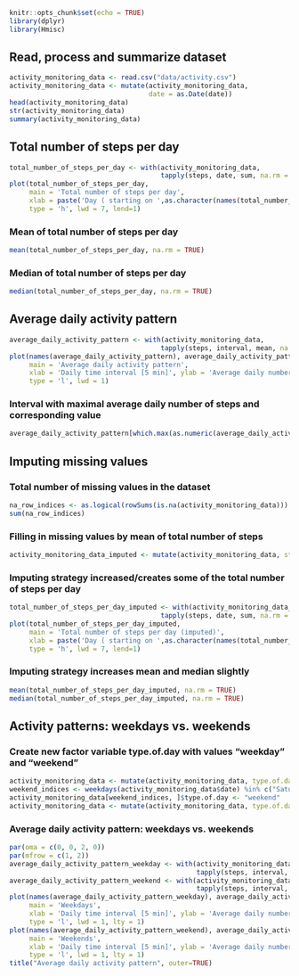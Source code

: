 ```r
knitr::opts_chunk$set(echo = TRUE)
library(dplyr)
library(Hmisc)
```

## Read, process and summarize dataset

```r
activity_monitoring_data <- read.csv("data/activity.csv")
activity_monitoring_data <- mutate(activity_monitoring_data, 
                                   date = as.Date(date))
head(activity_monitoring_data)
str(activity_monitoring_data)
summary(activity_monitoring_data)
```

## Total number of steps per day

```r
total_number_of_steps_per_day <- with(activity_monitoring_data, 
                                      tapply(steps, date, sum, na.rm = TRUE))
plot(total_number_of_steps_per_day, 
     main = 'Total number of steps per day', 
     xlab = paste('Day ( starting on ',as.character(names(total_number_of_steps_per_day)[1]),')'), ylab = 'Number of steps', 
     type = 'h', lwd = 7, lend=1)
```

### Mean of total number of steps per day

```r
mean(total_number_of_steps_per_day, na.rm = TRUE)
```

### Median of total number of steps per day

```r
median(total_number_of_steps_per_day, na.rm = TRUE)
```

## Average daily activity pattern

```r
average_daily_activity_pattern <- with(activity_monitoring_data, 
                                      tapply(steps, interval, mean, na.rm = TRUE))
plot(names(average_daily_activity_pattern), average_daily_activity_pattern, 
     main = 'Average daily activity pattern', 
     xlab = 'Daily time interval [5 min]', ylab = 'Average daily number of steps', 
     type = 'l', lwd = 1)
```

### Interval with maximal average daily number of steps and corresponding value

```r
average_daily_activity_pattern[which.max(as.numeric(average_daily_activity_pattern))]
```

## Imputing missing values

### Total number of missing values in the dataset

```r
na_row_indices <- as.logical(rowSums(is.na(activity_monitoring_data)))
sum(na_row_indices)
```

### Filling in missing values by mean of total number of steps

```r
activity_monitoring_data_imputed <- mutate(activity_monitoring_data, steps = impute(steps, mean))
```

### Imputing strategy increased/creates some of the total number of steps per day

```r
total_number_of_steps_per_day_imputed <- with(activity_monitoring_data_imputed, 
                                      tapply(steps, date, sum, na.rm = TRUE))
plot(total_number_of_steps_per_day_imputed, 
     main = 'Total number of steps per day (imputed)', 
     xlab = paste('Day ( starting on ',as.character(names(total_number_of_steps_per_day_imputed)[1]),')'), ylab = 'Number of steps', 
     type = 'h', lwd = 7, lend=1)
```

### Imputing strategy increases mean and median slightly

```r
mean(total_number_of_steps_per_day_imputed, na.rm = TRUE)
median(total_number_of_steps_per_day_imputed, na.rm = TRUE)
```

## Activity patterns: weekdays vs. weekends

### Create new factor variable type.of.day with values "weekday" and "weekend"

```r
activity_monitoring_data <- mutate(activity_monitoring_data, type.of.day = "weekday")
weekend_indices <- weekdays(activity_monitoring_data$date) %in% c("Saturday", "Sunday")
activity_monitoring_data[weekend_indices, ]$type.of.day <- "weekend"
activity_monitoring_data <- mutate(activity_monitoring_data, type.of.day = as.factor(type.of.day))
```

### Average daily activity pattern: weekdays vs. weekends

```r
par(oma = c(0, 0, 2, 0))
par(mfrow = c(1, 2))
average_daily_activity_pattern_weekday <- with(activity_monitoring_data[activity_monitoring_data$type.of.day == "weekday", ], 
                                               tapply(steps, interval, mean, na.rm = TRUE))
average_daily_activity_pattern_weekend <- with(activity_monitoring_data[activity_monitoring_data$type.of.day == "weekend", ], 
                                               tapply(steps, interval, mean, na.rm = TRUE))
plot(names(average_daily_activity_pattern_weekday), average_daily_activity_pattern_weekday, 
     main = 'Weekdays', 
     xlab = 'Daily time interval [5 min]', ylab = 'Average daily number of steps', 
     type = 'l', lwd = 1, lty = 1)
plot(names(average_daily_activity_pattern_weekend), average_daily_activity_pattern_weekend, 
     main = 'Weekends', 
     xlab = 'Daily time interval [5 min]', ylab = 'Average daily number of steps', 
     type = 'l', lwd = 1, lty = 1)
title("Average daily activity pattern", outer=TRUE)
```
